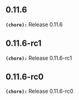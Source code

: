 ## 0.11.6
**`(chore):`** Release 0.11.6

## 0.11.6-rc1
**`(chore):`** Release 0.11.6-rc1

## 0.11.6-rc0
**`(chore):`** Release 0.11.6-rc0

